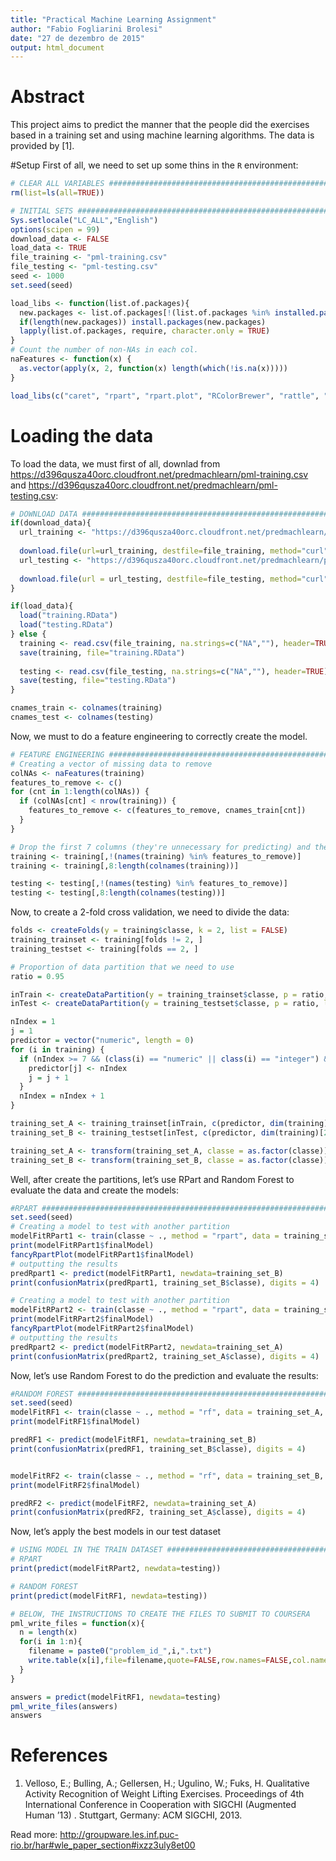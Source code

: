 ```yaml
---
title: "Practical Machine Learning Assignment"
author: "Fabio Fogliarini Brolesi"
date: "27 de dezembro de 2015"
output: html_document
---
```

# Abstract
This project aims to predict the manner that the people did the exercises based in a training set and using machine learning algorithms. The data is provided by [1].

#Setup
First of all, we need to set up some thins in the ```R``` environment:
```r

# CLEAR ALL VARIABLES ##########################################################
rm(list=ls(all=TRUE))

# INITIAL SETS ################################################################# 
Sys.setlocale("LC_ALL","English")
options(scipen = 99)
download_data <- FALSE
load_data <- TRUE
file_training <- "pml-training.csv"
file_testing <- "pml-testing.csv"
seed <- 1000
set.seed(seed)

load_libs <- function(list.of.packages){
  new.packages <- list.of.packages[!(list.of.packages %in% installed.packages()[,"Package"])]
  if(length(new.packages)) install.packages(new.packages)
  lapply(list.of.packages, require, character.only = TRUE)
}
# Count the number of non-NAs in each col.
naFeatures <- function(x) {
  as.vector(apply(x, 2, function(x) length(which(!is.na(x)))))
}

load_libs(c("caret", "rpart", "rpart.plot", "RColorBrewer", "rattle", "randomForest"))

```

# Loading the data
To load the data, we must first of all, downlad from [https://d396qusza40orc.cloudfront.net/predmachlearn/pml-training.csv](https://d396qusza40orc.cloudfront.net/predmachlearn/pml-training.csv) and [https://d396qusza40orc.cloudfront.net/predmachlearn/pml-testing.csv](https://d396qusza40orc.cloudfront.net/predmachlearn/pml-testing.csv):


```r
# DOWNLOAD DATA ################################################################
if(download_data){
  url_training <- "https://d396qusza40orc.cloudfront.net/predmachlearn/pml-training.csv"
  
  download.file(url=url_training, destfile=file_training, method="curl")
  url_testing <- "https://d396qusza40orc.cloudfront.net/predmachlearn/pml-testing.csv"
  
  download.file(url = url_testing, destfile=file_testing, method="curl")
}

if(load_data){
  load("training.RData")
  load("testing.RData")
} else {
  training <- read.csv(file_training, na.strings=c("NA",""), header=TRUE)
  save(training, file="training.RData")
  
  testing <- read.csv(file_testing, na.strings=c("NA",""), header=TRUE)
  save(testing, file="testing.RData")
}

cnames_train <- colnames(training)
cnames_test <- colnames(testing)

```
Now, we must to do a feature engineering to correctly create the model.
```r
# FEATURE ENGINEERING ##########################################################
# Creating a vector of missing data to remove 
colNAs <- naFeatures(training)
features_to_remove <- c()
for (cnt in 1:length(colNAs)) {
  if (colNAs[cnt] < nrow(training)) {
    features_to_remove <- c(features_to_remove, cnames_train[cnt])
  }
}

# Drop the first 7 columns (they're unnecessary for predicting) and the features with missing data.
training <- training[,!(names(training) %in% features_to_remove)]
training <- training[,8:length(colnames(training))]

testing <- testing[,!(names(testing) %in% features_to_remove)]
testing <- testing[,8:length(colnames(testing))]
```
Now, to create a $2$-fold cross validation, we need to divide the data:
```r
folds <- createFolds(y = training$classe, k = 2, list = FALSE)
training_trainset <- training[folds != 2, ]
training_testset <- training[folds == 2, ]

# Proportion of data partition that we need to use
ratio = 0.95

inTrain <- createDataPartition(y = training_trainset$classe, p = ratio, list = FALSE)
inTest <- createDataPartition(y = training_testset$classe, p = ratio, list = FALSE)

nIndex = 1
j = 1
predictor = vector("numeric", length = 0)
for (i in training) {
  if (nIndex >= 7 && (class(i) == "numeric" || class(i) == "integer") && sum(is.na(i)) == 0) {
    predictor[j] <- nIndex
    j = j + 1
  }
  nIndex = nIndex + 1
}

training_set_A <- training_trainset[inTrain, c(predictor, dim(training)[2])]
training_set_B <- training_testset[inTest, c(predictor, dim(training)[2])]

training_set_A <- transform(training_set_A, classe = as.factor(classe))
training_set_B <- transform(training_set_B, classe = as.factor(classe))
```
Well, after create the partitions, let's use RPart and Random Forest to evaluate the data and create the models:
```r
#RPART #########################################################################
set.seed(seed)
# Creating a model to test with another partition
modelFitRPart1 <- train(classe ~ ., method = "rpart", data = training_set_A, preProcess=c("center", "scale"), trControl=trainControl(method = "cv", number = 4))
print(modelFitRPart1$finalModel)
fancyRpartPlot(modelFitRPart1$finalModel)
# outputting the results
predRpart1 <- predict(modelFitRPart1, newdata=training_set_B)
print(confusionMatrix(predRpart1, training_set_B$classe), digits = 4)

# Creating a model to test with another partition
modelFitRPart2 <- train(classe ~ ., method = "rpart", data = training_set_B, preProcess=c("center", "scale"), trControl=trainControl(method = "cv", number = 4))
print(modelFitRPart2$finalModel)
fancyRpartPlot(modelFitRPart2$finalModel)
# outputting the results
predRpart2 <- predict(modelFitRPart2, newdata=training_set_A)
print(confusionMatrix(predRpart2, training_set_A$classe), digits = 4)

```
Now, let's use Random Forest to do the prediction and evaluate the results:
```r
#RANDOM FOREST #################################################################
set.seed(seed)
modelFitRF1 <- train(classe ~ ., method = "rf", data = training_set_A, preProcess=c("center", "scale"), trControl=trainControl(method = "cv", number = 4))
print(modelFitRF1$finalModel)

predRF1 <- predict(modelFitRF1, newdata=training_set_B)
print(confusionMatrix(predRF1, training_set_B$classe), digits = 4)


modelFitRF2 <- train(classe ~ ., method = "rf", data = training_set_B, preProcess=c("center", "scale"), trControl=trainControl(method = "cv", number = 4))
print(modelFitRF2$finalModel)

predRF2 <- predict(modelFitRF2, newdata=training_set_A)
print(confusionMatrix(predRF2, training_set_A$classe), digits = 4)
```
Now, let's apply the best models in our test dataset
```r
# USING MODEL IN THE TRAIN DATASET #############################################
# RPART 
print(predict(modelFitRPart2, newdata=testing))

# RANDOM FOREST
print(predict(modelFitRF1, newdata=testing))

# BELOW, THE INSTRUCTIONS TO CREATE THE FILES TO SUBMIT TO COURSERA
pml_write_files = function(x){
  n = length(x)
  for(i in 1:n){
    filename = paste0("problem_id_",i,".txt")
    write.table(x[i],file=filename,quote=FALSE,row.names=FALSE,col.names=FALSE)
  }
}

answers = predict(modelFitRF1, newdata=testing)
pml_write_files(answers)
answers
```
# References
1. Velloso, E.; Bulling, A.; Gellersen, H.; Ugulino, W.; Fuks, H. Qualitative Activity Recognition of Weight Lifting Exercises. Proceedings of 4th International Conference in Cooperation with SIGCHI (Augmented Human '13) . Stuttgart, Germany: ACM SIGCHI, 2013.

Read more: [http://groupware.les.inf.puc-rio.br/har#wle_paper_section#ixzz3uly8et00](http://groupware.les.inf.puc-rio.br/har#wle_paper_section#ixzz3uly8et00)

